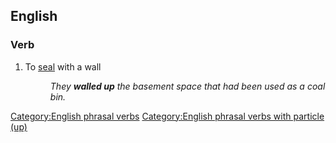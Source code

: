 ==English==

===Verb===
{{head|en|verb|head=[[wall]] [[up]]}}

# To [[seal]] with a wall
#: ''They '''walled up''' the basement space that had been used as a coal bin.''

[[Category:English phrasal verbs]]
[[Category:English phrasal verbs with particle (up)]]